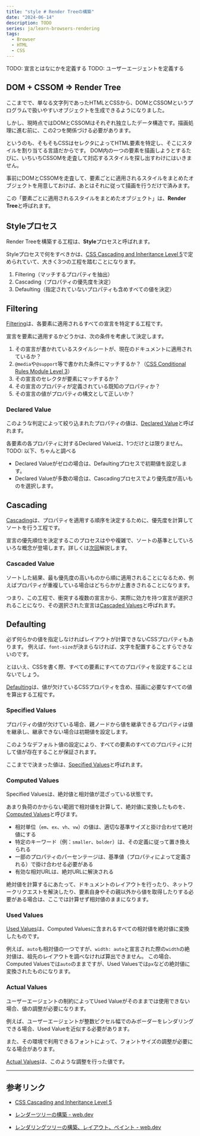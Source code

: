 ```yaml
---
title: "style # Render Treeの構築"
date: "2024-06-14"
description: TODO
series: ja/learn-browsers-rendering
tags:
  - Browser
  - HTML
  - CSS
---
```


TODO: 宣言とはなにかを定義する
TODO: ユーザーエージェントを定義する

## DOM + CSSOM => Render Tree

ここまでで、単なる文字列であったHTMLとCSSから、DOMとCSSOMというプログラムで扱いやすいオブジェクトを生成できるようになりました。

しかし、現時点ではDOMとCSSOMはそれぞれ独立したデータ構造です。描画処理に進む前に、この2つを関係づける必要があります。

というのも、そもそもCSSはセレクタによってHTML要素を特定し、そこにスタイルを割り当てる言語だからです。
DOM内の一つの要素を描画しようとするたびに、いちいちCSSOMを走査して対応するスタイルを探し出すわけにはいきません。

事前にDOMとCSSOMを走査して、要素ごとに適用されるスタイルをまとめたオブジェクトを用意しておけば、あとはそれに従って描画を行うだけで済みます。

この「要素ごとに適用されるスタイルをまとめたオブジェクト」は、**Render Tree**と呼ばれます。

## Styleプロセス

Render Treeを構築する工程は、**Style**プロセスと呼ばれます。

Styleプロセスで何をすべきかは、[CSS Cascading and Inheritance Level 5](https://www.w3.org/TR/css-cascade-5/)で定められていて、大きく3つの工程を踏むことになります。

1. Filtering（マッチするプロパティを抽出）
2. Cascading（プロパティの優先度を決定）
3. Defaulting（指定されていないプロパティも含めすべての値を決定）

## Filtering

[Filtering](https://www.w3.org/TR/css-cascade-5/#filtering)は、各要素に適用されるすべての宣言を特定する工程です。

宣言を要素に適用するかどうかは、次の条件を考慮して決定します。

1. その宣言が書かれているスタイルシートが、現在のドキュメントに適用されているか？
2. `@media`や`@support`等で書かれた条件にマッチするか？（[CSS Conditional Rules Module Level 3](https://www.w3.org/TR/css-conditional-3/)）
3. その宣言のセレクタが要素にマッチするか？
4. その宣言のプロパティが定義されている既知のプロパティか？
5. その宣言の値がプロパティの構文として正しいか？

### Declared Value

このような判定によって絞り込まれたプロパティの値は、[Declared Value](https://www.w3.org/TR/css-cascade-5/#declared)と呼ばれます。

各要素の各プロパティに対するDeclared Valueは、1つだけとは限りません。TODO: 以下、ちゃんと調べる

- Declared Valueがゼロの場合は、Defaultingプロセスで初期値を設定します。
- Declared Valueが多数の場合は、Cascadingプロセスでより優先度が高いものを選択します。

## Cascading

[Cascading](https://www.w3.org/TR/css-cascade-5/#cascading)は、プロパティを適用する順序を決定するために、優先度を計算してソートを行う工程です。

宣言の優先順位を決定するこのプロセスはやや複雑で、ソートの基準としていろいろな概念が登場します。詳しくは[次回](TODO:ページ作って内部リンク)解説します。

### Cascaded Value

ソートした結果、最も優先度の高いものから順に適用されることになるため、例えばプロパティが重複している場合はどちらかが上書きされることになります。

つまり、この工程で、衝突する複数の宣言から、実際に効力を持つ宣言が選択されることになり、その選択された宣言は[Cascaded Values](https://www.w3.org/TR/css-cascade-5/#cascaded)と呼ばれます。

## Defaulting

必ず何らかの値を指定しなければレイアウトが計算できないCSSプロパティもあります。
例えば、`font-size`が決まらなければ、文字を配置することすらできないのです。

とはいえ、CSSを書く際、すべての要素にすべてのプロパティを設定することはないでしょう。

[Defaulting](https://www.w3.org/TR/css-cascade-5/#defaulting)は、値が欠けているCSSプロパティを含め、描画に必要なすべての値を算出する工程です。

### Specified Values

プロパティの値が欠けている場合、親ノードから値を継承できるプロパティは値を継承し、継承できない場合は初期値を設定します。

このようなデフォルト値の設定により、すべての要素のすべてのプロパティに対して値が存在することが保証されます。

ここまでで決まった値は、[Specified Values](https://www.w3.org/TR/css-cascade-5/#specified)と呼ばれます。

### Computed Values

Specified Valuesは、絶対値と相対値が混ざっている状態です。

あまり負荷のかからない範囲で相対値を計算して、絶対値に変換したものを、[Computed Values](https://www.w3.org/TR/css-cascade-5/#computed)と呼びます。

- 相対単位（`em`、`ex`、`vh`、`vw`）の値は、適切な基準サイズと掛け合わせて絶対値にする
- 特定のキーワード（例：`smaller`、`bolder`）は、その定義に従って置き換えられる
- 一部のプロパティのパーセンテージは、基準値（プロパティによって定義される）で掛け合わせる必要がある
- 有効な相対URLは、絶対URLに解決される

絶対値を計算するにあたって、ドキュメントのレイアウトを行ったり、ネットワークリクエストを解決したり、要素自身やその親以外から値を取得したりする必要がある場合は、ここでは計算せず相対値のままになります。

### Used Values

[Used Values](https://www.w3.org/TR/css-cascade-5/#used)は、Computed Valuesに含まれるすべての相対値を絶対値に変換したものです。

例えば、`auto`も相対値の一つですが、`width: auto`と宣言された際の`width`の絶対値は、祖先のレイアウトを調べなければ算出できません。
この場合、Computed Valuesでは`auto`のままですが、Used Valuesでは`px`などの絶対値に変換されたものになります。

### Actual Values

ユーザーエージェントの制約によってUsed Valueがそのままでは使用できない場合、値の調整が必要になります。

例えば、ユーザーエージェントが整数ピクセル幅でのみボーダーをレンダリングできる場合、Used Valueを近似する必要があります。

また、その環境で利用できるフォントによって、フォントサイズの調整が必要になる場合があります。

[Actual Values](https://www.w3.org/TR/css-cascade-5/#actual)は、このような調整を行った値です。

---

## 参考リンク

- [CSS Cascading and Inheritance Level 5](https://www.w3.org/TR/css-cascade-5/)

- [レンダーツリーの構築 - web.dev](https://web.dev/articles/howbrowserswork?hl=ja#render_tree_construction)
- [レンダリングツリーの構築、レイアウト、ペイント - web.dev](https://web.dev/articles/critical-rendering-path/render-tree-construction?hl=ja)

